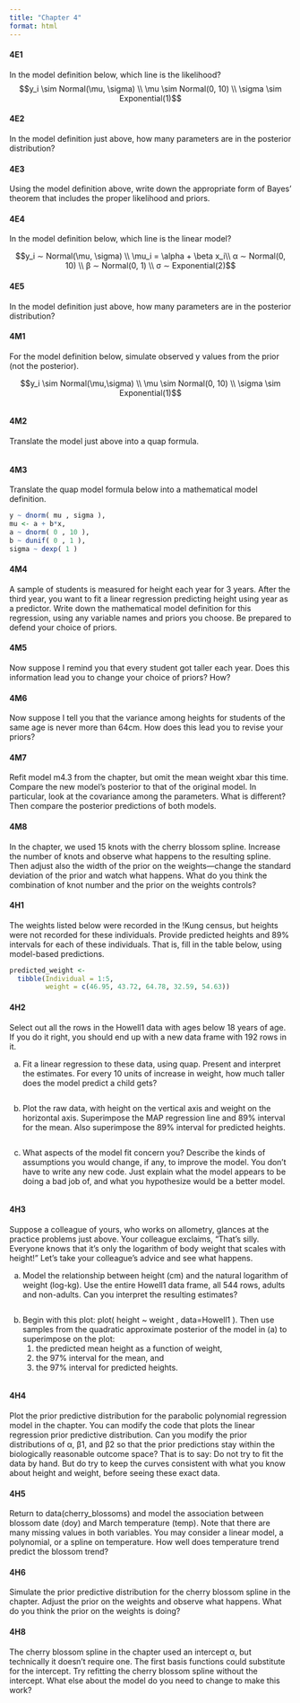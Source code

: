 ```yaml
---
title: "Chapter 4"
format: html
---
```



#### 4E1{-}
In the model definition below, which line is the likelihood?
$$y_i \sim Normal(\mu, \sigma) \\
\mu \sim Normal(0, 10) \\
\sigma \sim Exponential(1)$$

#### 4E2{-} 
In the model definition just above, how many parameters are in the posterior distribution?

#### 4E3{-}
Using the model definition above, write down the appropriate form of Bayes’ theorem that includes the proper likelihood and priors.

#### 4E4{-}
In the model definition below, which line is the linear model?

$$y_i ∼ Normal(\mu, \sigma) \\
\mu_i = \alpha + \beta x_i\\
α ∼ Normal(0, 10) \\ 
β ∼ Normal(0, 1) \\
σ ∼ Exponential(2)$$

#### 4E5{-} 
In the model definition just above, how many parameters are in the posterior distribution?

#### 4M1{-}
For the model definition below, simulate observed y values from the prior (not the posterior).

$$y_i \sim Normal(\mu,\sigma) \\
\mu \sim Normal(0, 10) \\
\sigma \sim Exponential(1)$$

```r
```


#### 4M2{-}
Translate the model just above into a quap formula.

```r
```

#### 4M3{-}
Translate the quap model formula below into a mathematical model definition.

```r
y ~ dnorm( mu , sigma ),
mu <- a + b*x,
a ~ dnorm( 0 , 10 ),
b ~ dunif( 0 , 1 ),
sigma ~ dexp( 1 )
```

#### 4M4{-} 
A sample of students is measured for height each year for 3 years. After the third year, you want to fit a linear regression predicting height using year as a predictor. Write down the mathematical model definition for this regression, using any variable names and priors you choose. Be prepared to defend your choice of priors.

#### 4M5{-}
Now suppose I remind you that every student got taller each year. Does this information lead you to change your choice of priors? How?

#### 4M6{-}
Now suppose I tell you that the variance among heights for students of the same age is never more than 64cm. How does this lead you to revise your priors?

#### 4M7{-} 
Refit model m4.3 from the chapter, but omit the mean weight xbar this time. Compare the new model’s posterior to that of the original model. In particular, look at the covariance among the parameters. What is different? Then compare the posterior predictions of both models.

#### 4M8{-} 
In the chapter, we used 15 knots with the cherry blossom spline. Increase the number of knots and observe what happens to the resulting spline. Then adjust also the width of the prior on the weights—change the standard deviation of the prior and watch what happens. What do you think the combination of knot number and the prior on the weights controls?


#### 4H1{-}
The weights listed below were recorded in the !Kung census, but heights were not recorded for these individuals. Provide predicted heights and 89% intervals for each of these individuals. That is, fill in the table below, using model-based predictions.
```r
predicted_weight <- 
  tibble(Individual = 1:5,
         weight = c(46.95, 43.72, 64.78, 32.59, 54.63))
```


#### 4H2{-}
Select out all the rows in the Howell1 data with ages below 18 years of age. If you do it right, you should end up with a new data frame with 192 rows in it. 

a. Fit a linear regression to these data, using quap. Present and interpret the estimates. For
every 10 units of increase in weight, how much taller does the model predict a child gets?
```r
```

b. Plot the raw data, with height on the vertical axis and weight on the horizontal axis. Superimpose the MAP regression line and 89% interval for the mean. Also superimpose the 89% interval for predicted heights.
```r
```

c. What aspects of the model fit concern you? Describe the kinds of assumptions you would change, if any, to improve the model. You don’t have to write any new code. Just explain what the model appears to be doing a bad job of, and what you hypothesize would be a better model.
```r
```

#### 4H3{-} 
Suppose a colleague of yours, who works on allometry, glances at the practice problems just above. Your colleague exclaims, “That’s silly. Everyone knows that it’s only the logarithm of body weight that scales with height!” Let’s take your colleague’s advice and see what happens. 

(a) Model the relationship between height (cm) and the natural logarithm of weight (log-kg). Use the entire Howell1 data frame, all 544 rows, adults and non-adults. Can you interpret the resulting estimates?
```r
```

(b) Begin with this plot: plot( height ~ weight , data=Howell1 ). Then use samples from the quadratic approximate posterior of the model in (a) to superimpose on the plot: 
    (1) the predicted mean height as a function of weight, 
    (2) the 97% interval for the mean, and 
    (3) the 97% interval for predicted heights.
```r
```

#### 4H4{-}
Plot the prior predictive distribution for the parabolic polynomial regression model in the chapter. You can modify the code that plots the linear regression prior predictive distribution. Can you modify the prior distributions of α, β1, and β2 so that the prior predictions stay within the biologically reasonable outcome space? That is to say: Do not try to fit the data by hand. But do try to keep the curves consistent with what you know about height and weight, before seeing these exact data.

#### 4H5{-}
Return to data(cherry_blossoms) and model the association between blossom date (doy) and March temperature (temp). Note that there are many missing values in both variables. You may consider a linear model, a polynomial, or a spline on temperature. How well does temperature trend predict the blossom trend?

#### 4H6{-}
Simulate the prior predictive distribution for the cherry blossom spline in the chapter. Adjust the prior on the weights and observe what happens. What do you think the prior on the weights is doing?

#### 4H8{-}
The cherry blossom spline in the chapter used an intercept α, but technically it doesn’t require one. The first basis functions could substitute for the intercept. Try refitting the cherry blossom spline without the intercept. What else about the model do you need to change to make this work?
